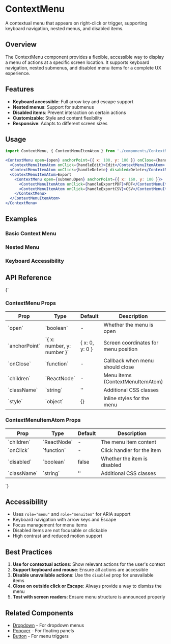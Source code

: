 
<Meta of={ContextMenuStories} />

# ContextMenu

A contextual menu that appears on right-click or trigger, supporting keyboard navigation, nested menus, and disabled items.

## Overview

The ContextMenu component provides a flexible, accessible way to display a menu of actions at a specific screen location. It supports keyboard navigation, nested submenus, and disabled menu items for a complete UX experience.

## Features

- **Keyboard accessible**: Full arrow key and escape support
- **Nested menus**: Support for submenus
- **Disabled items**: Prevent interaction on certain actions
- **Customizable**: Style and content flexibility
- **Responsive**: Adapts to different screen sizes

## Usage

```jsx
import ContextMenu, { ContextMenuItemAtom } from './components/ContextMenu';

<ContextMenu open={open} anchorPoint={{ x: 100, y: 100 }} onClose={handleClose}>
  <ContextMenuItemAtom onClick={handleEdit}>Edit</ContextMenuItemAtom>
  <ContextMenuItemAtom onClick={handleDelete} disabled>Delete</ContextMenuItemAtom>
  <ContextMenuItemAtom>Export
    <ContextMenu open={submenuOpen} anchorPoint={{ x: 160, y: 100 }}>
      <ContextMenuItemAtom onClick={handleExportPDF}>PDF</ContextMenuItemAtom>
      <ContextMenuItemAtom onClick={handleExportCSV}>CSV</ContextMenuItemAtom>
    </ContextMenu>
  </ContextMenuItemAtom>
</ContextMenu>
```

## Examples

### Basic Context Menu
<Canvas>
  <Story of={ContextMenuStories.Basic} />
</Canvas>

### Nested Menu
<Canvas>
  <Story of={ContextMenuStories.WithNestedMenu} />
</Canvas>

### Keyboard Accessibility
<Canvas>
  <Story of={ContextMenuStories.KeyboardAccessible} />
</Canvas>

## API Reference

<Markdown>{`
### ContextMenu Props

| Prop | Type | Default | Description |
|------|------|---------|-------------|
| \`open\` | \`boolean\` | - | Whether the menu is open |
| \`anchorPoint\` | \`{ x: number, y: number }\` | { x: 0, y: 0 } | Screen coordinates for menu position |
| \`onClose\` | \`function\` | - | Callback when menu should close |
| \`children\` | \`ReactNode\` | - | Menu items (ContextMenuItemAtom) |
| \`className\` | \`string\` | '' | Additional CSS classes |
| \`style\` | \`object\` | {} | Inline styles for the menu |

### ContextMenuItemAtom Props

| Prop | Type | Default | Description |
|------|------|---------|-------------|
| \`children\` | \`ReactNode\` | - | The menu item content |
| \`onClick\` | \`function\` | - | Click handler for the item |
| \`disabled\` | \`boolean\` | false | Whether the item is disabled |
| \`className\` | \`string\` | '' | Additional CSS classes |
`}</Markdown>

## Accessibility

- Uses `role="menu"` and `role="menuitem"` for ARIA support
- Keyboard navigation with arrow keys and Escape
- Focus management for menu items
- Disabled items are not focusable or clickable
- High contrast and reduced motion support

## Best Practices

1. **Use for contextual actions**: Show relevant actions for the user's context
2. **Support keyboard and mouse**: Ensure all actions are accessible
3. **Disable unavailable actions**: Use the `disabled` prop for unavailable items
4. **Close on outside click or Escape**: Always provide a way to dismiss the menu
5. **Test with screen readers**: Ensure menu structure is announced properly

## Related Components

- [Dropdown](./Dropdown.mdx) - For dropdown menus
- [Popover](./Popover.mdx) - For floating panels
- [Button](./Button.mdx) - For menu triggers
